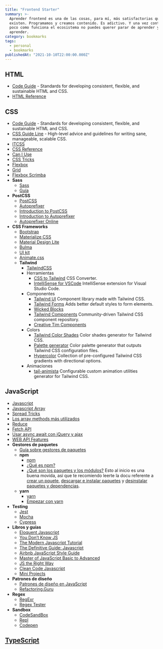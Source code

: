 ```yaml
---
title: "Frontend Starter"
summary: >-
  Aprender frontend es una de las cosas, para mí, más satisfactorias que
  existen. Programamos y creamos contenido. Es adictivo. Y una vez controlas un
  poco como funciona el ecosistema no puedes querer parar de aprender y
  aprender.
category: bookmarks
tags:
  - personal
  - bookmarks
publishedAt: "2021-10-10T22:00:00.000Z"
---
```



<ArticleData />

## HTML

- [Code Guide](https://codeguide.co/#html) - Standards for developing consistent, flexible, and sustainable HTML and CSS.
- [HTML Reference](https://htmlreference.io/)

## CSS

- [Code Guide](https://codeguide.co/#css) - Standards for developing consistent, flexible, and sustainable HTML and CSS.
- [CSS Guide Line](https://cssguidelin.es/) - High-level advice and guidelines for writing sane, manageable, scalable CSS.
- [ITCSS](https://www.xfive.co/blog/itcss-scalable-maintainable-css-architecture/)
- [CSS Reference](https://cssreference.io/)
- [Can I Use](https://caniuse.com/)
- [CSS Tricks](https://css-tricks.com/)
- [Flexbox](https://css-tricks.com/snippets/css/a-guide-to-flexbox/)
- [Grid](https://css-tricks.com/snippets/css/complete-guide-grid/)
- [Flexbox Scrimba](https://scrimba.com/learn/flexbox)
- **Sass**
  - [Sass](https://sass-lang.com/)
  - [Guía](https://sass-lang.com/guide)
- **PostCSS**
  - [PostCSS](https://github.com/postcss/postcss)
  - [Autoprefixer](https://github.com/postcss/autoprefixer)
  - [Introduction to PostCSS](https://www.sitepoint.com/an-introduction-to-postcss/)
  - [Introduction to Autoprefixer](https://css-tricks.com/autoprefixer/)
  - [Autoprefixer Online](https://autoprefixer.github.io/)
- **CSS Frameworks**
  - [Bootstrap](https://getbootstrap.com/)
  - [Materialize CSS](https://materializecss.com/)
  - [Material Design Lite](https://getmdl.io/)
  - [Bulma](https://bulma.io/)
  - [UI kit](https://getuikit.com/docs/introduction)
  - [Animate.css](https://animate.style/)
  - **Tailwind**
    - [TailwindCSS](https://tailwindcss.com/)
    - Herramientas
      - [CSS to Tailwind](https://transform.tools/css-to-tailwind) CSS Converter.
      - [IntelliSense for VSCode](https://marketplace.visualstudio.com/items?itemName=bradlc.vscode-tailwindcss) IntelliSense extension for Visual Studio Code.
    - Componentes
      - [Tailwind UI](https://tailwindui.com/components) Component library made with Tailwind CSS.
      - [Tailwind Forms](https://github.com/tailwindlabs/tailwindcss-forms) Adds better default styles to form elements.
      - [Wicked Blocks](https://wickedblocks.dev/)
      - [Tailwind Components](https://tailwindcomponents.com/) Community-driven Tailwind CSS component repository.
      - [Creative Tim Components](https://www.creative-tim.com/learning-lab/tailwind-starter-kit/documentation/download)
    - Colors
      - [Tailwind Color Shades](https://javisperez.github.io/tailwindcolorshades/) Color shades generator for Tailwind CSS.
      - [Palette generator](https://adevade.github.io/color-scheme-generator/) Color palette generator that outputs Tailwind CSS configuration files.
      - [Hypercolor](https://hypercolor.dev/#gradients) Collection of pre-configured Tailwind CSS gradients with directional options.
    - Animaciones
      - [tail-animista](https://tail-animista.vercel.app/play/basic/scale-up/scale-up-center) Configurable custom animation utilities generator for Tailwind CSS.

## JavaScript

- [Javascript](/blog/chuletas/javascript)
- [Javascript Array](/blog/chuletas/javascript-array)
- [Spread Tricks](/blog/javascript/spread-tricks)
- [Los array methods más utilizados](/blog/javascript/array-methods)
- [Reduce](/blog/javascript/reduce)
- [Fetch API](/blog/javascript/fetch-api)
- [Usar async await con jQuery y ajax](/blog/javascript/ajax-async-await)
- [WEB API Features](https://whatwebcando.today/contacts.html)
- **Gestores de paquetes**
  - [Guía sobre gestores de paquetes](http://codylindley.com/techpro/2013_04_12__package-managers-an-introducto/)
  - **npm**
    - [npm](https://www.npmjs.com/)
    - [¿Qué es npm?](https://docs.npmjs.com/about-npm)
    - [¿Qué son los paquetes y los módulos?](https://docs.npmjs.com/about-packages-and-modules)
      Esto al inicio es una buena movida, así que te recomiendo leerte la docu referente a [crear un pquete](https://docs.npmjs.com/creating-a-package-json-file), [descargar e instalar paquetes](https://docs.npmjs.com/downloading-and-installing-packages-locally) y [desinstalar paquetes y dependencias](https://docs.npmjs.com/uninstalling-packages-and-dependencies).
  - **yarn**
    - [yarn](https://yarnpkg.com/)
    - [Empezar con yarn](https://yarnpkg.com/getting-started)
- **Testing**
  - [Jest](https://jestjs.io/docs/en/getting-started)
  - [Mocha](https://mochajs.org/)
  - [Cypress](https://www.cypress.io/)
- **Libros y guías**
  - [Eloquent Javascript](https://eloquentjs-es.thedojo.mx/)
  - [You Don’t Know JS](https://github.com/getify/You-Dont-Know-JS)
  - [The Modern Javascript Tutorial](https://javascript.info/)
  - [The Definitive Guide: Javascript](https://pepa.holla.cz/wp-content/uploads/2016/08/JavaScript-The-Definitive-Guide-6th-Edition.pdf)
  - [Airbnb JavaScript Style Guide](https://github.com/airbnb/javascript)
  - [Master of JavaScript Basic to Advanced](https://medium.com/@shahaparan2014/master-of-javascript-basic-to-advanced-2019-2d357c21c43)
  - [JS the Right Way](https://jstherightway.org/es-es/)
  - [Clean Code Javascript](https://github.com/ryanmcdermott/clean-code-javascript#table-of-contents)
  - [Mini Projects](https://www.freecodecamp.org/news/javascript-projects-for-beginners)
- **Patrones de diseño**
  - [Patrones de diseño en JavaScript](https://addyosmani.com/resources/essentialjsdesignpatterns/book/)
  - [Refactoring.Guru](https://refactoring.guru/es)
- **Regex**
  - [RegExr](https://regexr.com/)
  - [Regex Tester](https://regex101.com/)
- **Sandbox**
  - [CodeSandBox](https://codesandbox.io/)
  - [Repl](https://repl.it/)
  - [Codepen](https://codepen.io/)

## [TypeScript](https://www.typescriptlang.org/)

